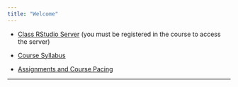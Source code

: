 ```yaml
---
title: "Welcome"
---
```





* [Class RStudio Server](https://mathr.math.appstate.edu) (you must be registered in the course to access the server)

* [Course Syllabus](./Syllabus/SyllabusSTT3850F2018.html)

* [Assignments and Course Pacing](./CoursePacing/CoursePacingF2018.html)



* * *